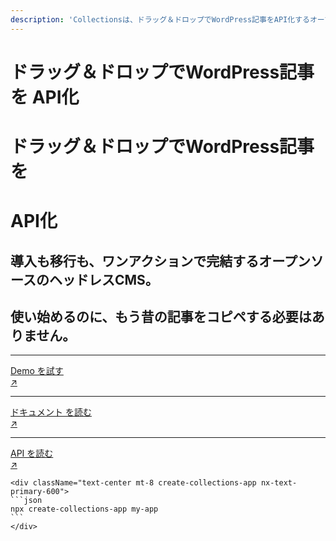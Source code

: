 ```yaml
---
description: 'Collectionsは、ドラッグ＆ドロップでWordPress記事をAPI化するオープンソースのヘッドレスCMSです。'
---
```


<div className="grid grid-cols-1 lg:grid-cols-3 gap-8 mt-8 md:mt-20">
  <div className="cols-span-1 lg:col-span-2">
    <div className="block md:hidden mb-8">
      <h1 className="text-4xl font-black leading-narrow">
        <span>ドラッグ＆ドロップでWordPress記事を</span>
        <span className="nx-text-primary-600">API化</span>
      </h1>
    </div>
    <div className="hidden md:block mb-12">
      <h1 className="text-7xxl font-black leading-narrow">ドラッグ＆ドロップでWordPress記事を</h1>
      <h1 className="text-7xxl font-black nx-text-primary-600 leading-narrow">API化</h1>
    </div>
    <h2 className="text-lg leading-relaxed">
      導入も移行も、ワンアクションで完結するオープンソースのヘッドレスCMS。
    </h2>
    <h2 className="text-lg mt-1 leading-relaxed">
      使い始めるのに、もう昔の記事をコピペする必要はありません。
    </h2>

  </div>
  <div className="mt-4">
    <hr />
    <a target="_blank" href="https://demo.collections.dev/admin/" rel="dofollow" className="hover:nx-text-primary-600 hover:underline">
      <div className="flex py-5">
        <div className="flex-auto">Demo を試す</div>
        <div className="flex-none">↗</div>
      </div>
    </a>
    <hr />
    <a href="docs/home" className="hover:nx-text-primary-600 hover:underline">
      <div className="flex py-5">
        <div className="flex-auto">ドキュメント を読む</div>
        <div className="flex-none">↗</div>
      </div>
    </a>
    <hr />
    <a href="reference/api" className="hover:nx-text-primary-600 hover:underline">
      <div className="flex py-5">
        <div className="flex-auto">API を読む</div>
        <div className="flex-none">↗</div>
      </div>
    </a>

    <div className="text-center mt-8 create-collections-app nx-text-primary-600">
    ```json
    npx create-collections-app my-app
    ```
    </div>

  </div>
</div>
